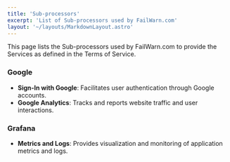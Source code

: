 ```yaml
---
title: 'Sub-processors'
excerpt: 'List of Sub-processors used by FailWarn.com'
layout: '~/layouts/MarkdownLayout.astro'
---
```


This page lists the Sub-processors used by FailWarn.com to provide the Services as defined in the Terms of Service.

### Google

- **Sign-In with Google**: Facilitates user authentication through Google accounts.
- **Google Analytics**: Tracks and reports website traffic and user interactions.

### Grafana

- **Metrics and Logs**: Provides visualization and monitoring of application metrics and logs.
